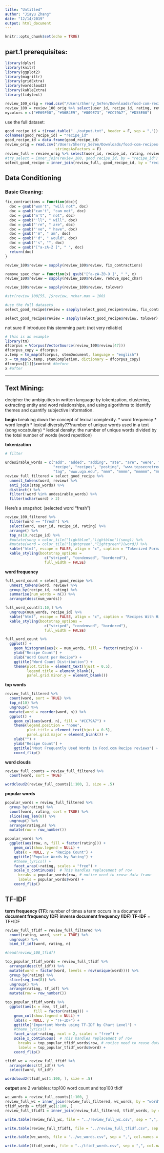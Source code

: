 ```yaml
---
title: "Untitled"
author: "Jiayu Zhang"
date: "12/14/2019"
output: html_document
---
```


```r
knitr::opts_chunk$set(echo = TRUE)
```

## part.1 prerequisites:

```r
library(dplyr)
library(knitr)
library(ggplot2)
library(magrittr)
library(gridExtra)
library(wordcloud2)
library(kableExtra)
library(tidytext)
```
```r
review_100_orig = read.csv("/Users/Sherry_Se7en/Downloads/food-com-recipes-and-user-interactions/RAW_interactions_100.csv", stringsAsFactors = F)
review_100 = review_100_orig %>% select(user_id, recipe_id, rating, review)
mycolors = c("#E69F00", "#56B4E9", "#009E73", "#CC79A7", "#D55E00")
```
use the full dataset:
```r
good_recipe_id = t(read.table("../output.txt", header = F, sep = ","))
colnames(good_recipe_id) = "recipe_id"
good_recipe_id = data.frame(good_recipe_id)
review_orig = read.csv("/Users/Sherry_Se7en/Downloads/food-com-recipes-and-user-interactions/RAW_interactions.csv", 
                       stringsAsFactors = F)
review_full = review_orig %>% select(user_id, recipe_id, rating, review)
#try_select = inner_join(review_100, good_recipe_id, by = "recipe_id")
select_good_recipe = inner_join(review_full, good_recipe_id, by = "recipe_id")
```

## Data Conditioning
### Basic Cleaning:
```r
fix_contractions = function(doc){
  doc = gsub("won't", "will not", doc)
  doc = gsub("can't", "can not", doc)
  doc = gsub("n't", " not", doc)
  doc = gsub("'ll", " will", doc)
  doc = gsub("'re", " are", doc)
  doc = gsub("'ve", " have", doc)
  doc = gsub("'m", " am", doc)
  doc = gsub("'d", " would", doc)
  doc = gsub("'s", "", doc)
  doc = gsub("[^a-zA-Z ]", " ", doc)
  return(doc)
}
```
```r
review_100$review = sapply(review_100$review, fix_contractions)

remove_spec_char = function(x) gsub("[^a-zA-Z0-9 ]", " ", x)
review_100$review = sapply(review_100$review, remove_spec_char)

review_100$review = sapply(review_100$review, tolower)

#str(review_100[55, ]$review, nchar.max = 100)
```
```r
#use the full datasets
select_good_recipe$review = sapply(select_good_recipe$review, fix_contractions)

select_good_recipe$review = sapply(select_good_recipe$review, tolower)
```

not sure if introduce this stemming part: (not very reliable)
```r
# this is an example
library(tm)
dfcorpus = VCorpus(VectorSource(review_100$review[47]))
dfcorpus_copy = dfcorpus
x.temp = tm_map(dfcorpus, stemDocument, language = "english") 
x = tm_map(x.temp, stemCompletion, dictionary = dfcorpus_copy)
dfcorpus[[1]]$content #before
x #after
```


***

## Text Mining:
decipher the ambiguities in written language by tokenization, clustering, extracting entity and word relationships, and using algorithms to identify themes and quantify subjective information.  

**begin** breaking down the concept of lexical complexity.
* word frequency
* word length
* lexical diversity???number of unique words used in a text (song vocabulary)
* lexical density: the number of unique words divided by the total number of words (word repetition)

**tokenization**

```r
# filter

undesirable_words = c("add", "added", "adding", "ate", "are", "were", "cook", "cooked", "cooking",
                      "recipe", "recipes", "posting", "www.topsecretrecipes.com", "zwt4",
                      "tag", "www.uga.edu", "mmm", "mmmm", "mmmmm", "mmmmmm")
review_full_filtered = select_good_recipe %>% 
  unnest_tokens(word, review) %>%
  anti_join(stop_words) %>%
  distinct() %>%
  filter(!word %in% undesirable_words) %>%
  filter(nchar(word) > 2)
```
Here's a snapshot: (selected word "fresh")
```r
review_100_filtered %>% 
  filter(word == "fresh") %>%
  select(word, user_id, recipe_id, rating) %>%
  arrange() %>%
  top_n(10,recipe_id) %>%
  #mutate(song = color_tile("lightblue","lightblue")(song)) %>%
  #mutate(word = color_tile("lightgreen","lightgreen")(word)) %>%
  kable("html", escape = FALSE, align = "c", caption = "Tokenized Format Example") %>%
  kable_styling(bootstrap_options = 
                  c("striped", "condensed", "bordered"), 
                  full_width = FALSE)

```

**word frequency**
```r
full_word_count = select_good_recipe %>%
  unnest_tokens(word, review) %>%
  group_by(recipe_id, rating) %>%
  summarise(num_words = n()) %>%
  arrange(desc(num_words)) 

full_word_count[1:10,] %>%
  ungroup(num_words, recipe_id) %>%
  kable("html", escape = FALSE, align = "c", caption = "Recipes With Highest Word Count") %>%
  kable_styling(bootstrap_options = 
                  c("striped", "condensed", "bordered"), 
                  full_width = FALSE)
```
```r
full_word_count %>%
  ggplot() +
    geom_histogram(aes(x = num_words, fill = factor(rating))) +
    ylab("Recipe Count") + 
    xlab("Word Count per Recipe") +
    ggtitle("Word Count Distribution") +
    theme(plot.title = element_text(hjust = 0.5),
          legend.title = element_blank(),
          panel.grid.minor.y = element_blank())
```
**top words**
```r
review_full_filtered %>%
  count(word, sort = TRUE) %>%
  top_n(10) %>%
  ungroup() %>%
  mutate(word = reorder(word, n)) %>%
  ggplot() +
    geom_col(aes(word, n), fill = "#CC79A7") +
    theme(legend.position = "none", 
          plot.title = element_text(hjust = 0.5),
          panel.grid.major = element_blank()) +
    xlab("") + 
    ylab("Recipe Count") +
    ggtitle("Most Frequently Used Words in Food.com Recipe reviews") +
    coord_flip()
```
**word clouds**
```r
review_full_counts = review_full_filtered %>%
  count(word, sort = TRUE) 

wordcloud2(review_full_counts[1:100, ], size = .5)
```
**popular words**
```r
popular_words = review_full_filtered %>% 
  group_by(rating) %>%
  count(word, rating, sort = TRUE) %>%
  slice(seq_len(8)) %>%
  ungroup() %>%
  arrange(rating,n) %>%
  mutate(row = row_number()) 

popular_words %>%
  ggplot(aes(row, n, fill = factor(rating))) +
    geom_col(show.legend = NULL) +
    labs(x = NULL, y = "Recipe Count") +
    ggtitle("Popular Words by Rating") + 
    #theme_lyrics() +  
    facet_wrap(~rating, scales = "free") +
    scale_x_continuous(  # This handles replacement of row 
      breaks = popular_words$row, # notice need to reuse data frame
      labels = popular_words$word) +
    coord_flip()
```
## TF-IDF
**term frequency (TF)**: number of times a term occurs in a document
**document frequency (DF)**
**inverse document frequency (IDF)**
**TF-IDF** = TF*IDF
```r
review_full_tfidf = review_full_filtered %>% 
  count(rating, word, sort = TRUE) %>%
  ungroup() %>%
  bind_tf_idf(word, rating, n)

#head(review_100_tfidf)

```
```r
top_popular_tfidf_words = review_full_tfidf %>%
  arrange(desc(tf_idf)) %>%
  mutate(word = factor(word, levels = rev(unique(word)))) %>%
  group_by(rating) %>% 
  slice(seq_len(8)) %>%
  ungroup() %>%
  arrange(rating, tf_idf) %>%
  mutate(row = row_number())

top_popular_tfidf_words %>%
  ggplot(aes(x = row, tf_idf, 
             fill = factor(rating))) +
    geom_col(show.legend = NULL) +
    labs(x = NULL, y = "TF-IDF") + 
    ggtitle("Important Words using TF-IDF by Chart Level") +
    #theme_lyrics() +  
    facet_wrap(~rating, ncol = 2, scales = "free") +
    scale_x_continuous(  # This handles replacement of row 
      breaks = top_popular_tfidf_words$row, # notice need to reuse data frame
      labels = top_popular_tfidf_words$word) +
    coord_flip()
```

```r
tfidf_wc = review_full_tfidf %>%
  arrange(desc(tf_idf)) %>%
  select(word, tf_idf)

wordcloud2(tfidf_wc[1:100, ], size = .5)
```

**output** are 2 variables: top100 word count and top100 tfidf
```r
wc_words = review_full_counts[1:100, ]
review_full_wc = inner_join(review_full_filtered, wc_words, by = "word")[,1:4]
tfidf_words = tfidf_wc[1:100, ]
review_full_tfidf1 = inner_join(review_full_filtered, tfidf_words, by = "word")[,1:4]

```
```r
write.table(review_full_wc, file = "../review_full_wc.csv", sep = ",", col.names = colnames(review_full_wc), row.names = F, qmethod = "double")

write.table(review_full_tfidf1, file = "../review_full_tfidf.csv", sep = ",", col.names = colnames(review_full_tfidf1), row.names = F, qmethod = "double")

write.table(wc_words, file = "../wc_words.csv", sep = ",", col.names = colnames(wc_words), row.names = F, qmethod = "double")

write.table(tfidf_words, file = "../tfidf_words.csv", sep = ",", col.names = colnames(tfidf_words), row.names = F, qmethod = "double")

```

